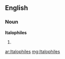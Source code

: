 ==English==

===Noun===
'''Italophiles'''

# {{plural of|[[Italophile]]}}

[[ar:Italophiles]]
[[mg:Italophiles]]